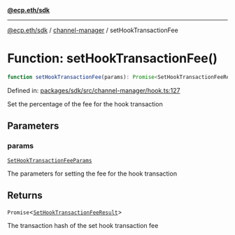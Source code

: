 [**@ecp.eth/sdk**](../../index.mdx)

***

[@ecp.eth/sdk](/sdk-reference/index.mdx) / [channel-manager](/sdk-reference/channel-manager/index.mdx) / setHookTransactionFee

# Function: setHookTransactionFee()

```ts
function setHookTransactionFee(params): Promise<SetHookTransactionFeeResult>;
```

Defined in: [packages/sdk/src/channel-manager/hook.ts:127](https://github.com/ecp-eth/comments-monorepo/blob/main/packages/sdk/src/channel-manager/hook.ts#L127)

Set the percentage of the fee for the hook transaction

## Parameters

### params

[`SetHookTransactionFeeParams`](/sdk-reference/channel-manager/type-aliases/SetHookTransactionFeeParams.mdx)

The parameters for setting the fee for the hook transaction

## Returns

`Promise`\<[`SetHookTransactionFeeResult`](/sdk-reference/channel-manager/type-aliases/SetHookTransactionFeeResult.mdx)\>

The transaction hash of the set hook transaction fee
